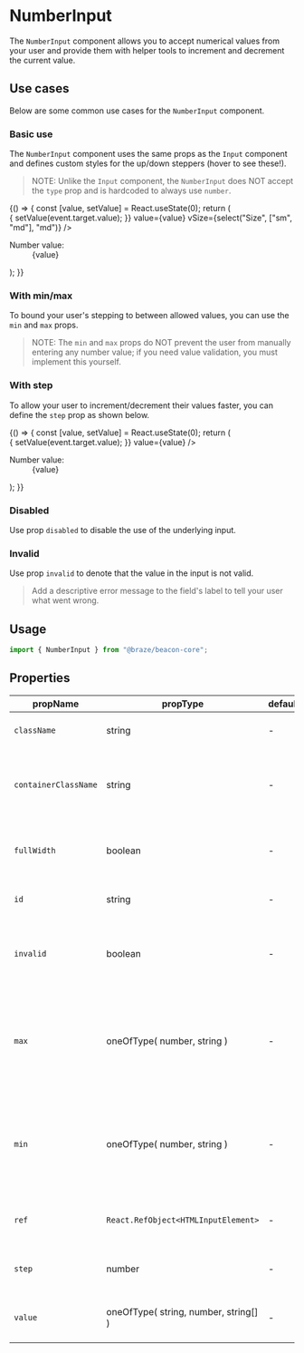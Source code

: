 

<Meta title="Core/Forms/NumberInput" component={NumberInput} />

# NumberInput

The `NumberInput` component allows you to accept numerical
values from your user and provide them with helper tools to
increment and decrement the current value.

## Use cases

Below are some common use cases for the `NumberInput` component.

### Basic use

The `NumberInput` component uses the same props as the `Input`
component and defines custom styles for the up/down steppers
(hover to see these!).

> NOTE: Unlike the `Input` component, the `NumberInput` does NOT
> accept the `type` prop and is hardcoded to always use `number`.

<Canvas>
  <Story name="basic use">
    {() => {
      const [value, setValue] = React.useState(0);
      return (
        <div>
          <FieldLabel label="This is a number field">
            <NumberInput
              type="number"
              min={number("Min", 0)}
              max={number("Max", 100)}
              step={number("Step", 1)}
              onChange={(event) => {
                setValue(event.target.value);
              }}
              value={value}
              vSize={select("Size", ["sm", "md"], "md")}
            />
          </FieldLabel>
          <dl>
            <dt>Number value:</dt>
            <dd id="number-value">{value}</dd>
          </dl>
        </div>
      );
    }}
  </Story>
</Canvas>

### With min/max

To bound your user's stepping to between allowed values, you can
use the `min` and `max` props.

> NOTE: The `min` and `max` props do NOT prevent the user from
> manually entering any number value; if you need value validation,
> you must implement this yourself.

<Canvas>
  <Story name="with min/max">
    <FieldLabel label="This is a number field">
      <NumberInput type="number" min={1} max={10} />
    </FieldLabel>
  </Story>
</Canvas>

### With step

To allow your user to increment/decrement their values faster,
you can define the `step` prop as shown below.

<Canvas>
  <Story name="with step">
    {() => {
      const [value, setValue] = React.useState(0);
      return (
        <div>
          <FieldLabel label="This is a number field">
            <NumberInput
              type="number"
              step={5}
              onChange={(event) => {
                setValue(event.target.value);
              }}
              value={value}
            />
          </FieldLabel>
          <dl>
            <dt>Number value:</dt>
            <dd id="number-value">{value}</dd>
          </dl>
        </div>
      );
    }}
  </Story>
</Canvas>

### Disabled

Use prop `disabled` to disable the use of the underlying input.

<Canvas>
  <Story name="disabled">
    <NumberInput placeholder="Enter text in me!" disabled />
  </Story>
</Canvas>

### Invalid

Use prop `invalid` to denote that the value in the input is not valid.

> Add a descriptive error message to the field's label to tell your user what went wrong.

<Canvas>
  <Story name="invalid">
    <FieldLabel
      label="Field Label"
      htmlFor="invalidInput"
      status="danger"
      statusText={text(
        "Error Message",
        "Please enter a valid value in this field"
      )}
    >
      <NumberInput id="invalidInput" placeholder="Enter text in me!" invalid />
    </FieldLabel>
  </Story>
</Canvas>

## Usage

```javascript
import { NumberInput } from "@braze/beacon-core";
```

## Properties

| propName             | propType                              | defaultValue | isRequired | Description                                                                           |
| -------------------- | ------------------------------------- | ------------ | ---------- | ------------------------------------------------------------------------------------- |
| `className`          | string                                | -            | -          | class name of the component                                                           |
| `containerClassName` | string                                | -            | -          | class name to be passed to the container element                                      |
| `fullWidth`          | boolean                               | -            | -          | takes up 100% of the width of the container                                           |
| `id`                 | string                                | -            | -          | id to be passed to the DOM                                                            |
| `invalid`            | boolean                               | -            | -          | indicates that the currently inputted value is invalid                                |
| `max`                | oneOfType( number, string )           | -            | -          | max value for the input field; only relevant when `type` is either `number` or `date` |
| `min`                | oneOfType( number, string )           | -            | -          | min value for the input field; only relevant when `type` is either `number` or `date` |
| `ref`                | `React.RefObject<HTMLInputElement>`   | -            | -          | ref to get access to the DOM node                                                     |
| `step`               | number                                | -            | -          | step to use when bumping up numbers                                                   |
| `value`              | oneOfType( string, number, string[] ) | -            | -          | value to be rendered in the input field                                               |
